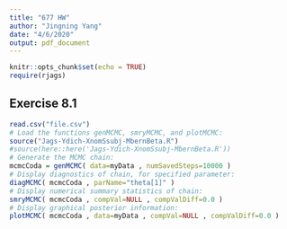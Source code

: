 ```yaml
---
title: "677 HW"
author: "Jingning Yang"
date: "4/6/2020"
output: pdf_document
---
```


```r
knitr::opts_chunk$set(echo = TRUE)
require(rjags)
```

## Exercise 8.1
```r

read.csv("file.csv")
# Load the functions genMCMC, smryMCMC, and plotMCMC:
source("Jags-Ydich-XnomSsubj-MbernBeta.R")
#source(here::here('Jags-Ydich-XnomSsubj-MbernBeta.R'))
# Generate the MCMC chain:
mcmcCoda = genMCMC( data=myData , numSavedSteps=10000 )
# Display diagnostics of chain, for specified parameter:
diagMCMC( mcmcCoda , parName="theta[1]" )
# Display numerical summary statistics of chain:
smryMCMC( mcmcCoda , compVal=NULL , compValDiff=0.0 )
# Display graphical posterior information:
plotMCMC( mcmcCoda , data=myData , compVal=NULL , compValDiff=0.0 )
```

